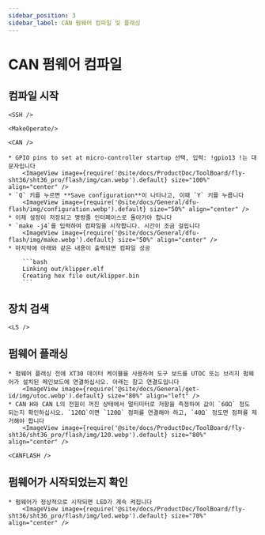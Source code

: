 ```yaml
---
sidebar_position: 3
sidebar_label: CAN 펌웨어 컴파일 및 플래싱
---
```




# CAN 펌웨어 컴파일

## 컴파일 시작

    <SSH />

    <MakeOperate/>

    <CAN />

    * GPIO pins to set at micro-controller startup 선택, 입력: !gpio13 !는 대문자입니다
        <ImageView image={require('@site/docs/ProductDoc/ToolBoard/fly-sht36/sht36_pro/flash/img/can.webp').default} size="100%" align="center" />
    * `Q` 키를 누르면 **Save configuration**이 나타나고, 이때 `Y` 키를 누릅니다
        <ImageView image={require('@site/docs/General/dfu-flash/img/configuration.webp').default} size="50%" align="center" />
    * 이제 설정이 저장되고 명령줄 인터페이스로 돌아가야 합니다
    * `make -j4`를 입력하여 컴파일을 시작합니다. 시간이 조금 걸립니다
        <ImageView image={require('@site/docs/General/dfu-flash/img/make.webp').default} size="50%" align="center" />
    * 마지막에 아래와 같은 내용이 출력되면 컴파일 성공

        ```bash
        Linking out/klipper.elf
        Creating hex file out/klipper.bin
        ```

## 장치 검색

    <LS />


## 펌웨어 플래싱

    * 펌웨어 플래싱 전에 XT30 데이터 케이블을 사용하여 도구 보드를 UTOC 또는 브리지 펌웨어가 설치된 메인보드에 연결하십시오. 아래는 참고 연결도입니다
        <ImageView image={require('@site/docs/General/get-id/img/utoc.webp').default} size="80%" align="left" />
    * CAN H와 CAN L의 전원이 꺼진 상태에서 멀티미터로 저항을 측정하여 값이 `60Ω` 정도 되는지 확인하십시오. `120Ω`이면 `120Ω` 점퍼를 연결해야 하고, `40Ω` 정도면 점퍼를 제거해야 합니다
        <ImageView image={require('@site/docs/ProductDoc/ToolBoard/fly-sht36/sht36_pro/flash/img/120.webp').default} size="80%" align="center" />

    <CANFLASH />

## 펌웨어가 시작되었는지 확인

    * 펌웨어가 정상적으로 시작되면 LED가 계속 켜집니다
        <ImageView image={require('@site/docs/ProductDoc/ToolBoard/fly-sht36/sht36_pro/flash/img/led.webp').default} size="70%" align="center" />